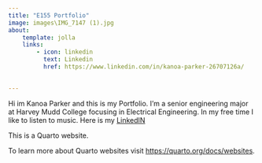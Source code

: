 ```yaml
---
title: "E155 Portfolio"
image: images\IMG_7147 (1).jpg
about:
    template: jolla
    links:
        - icon: linkedin
          text: Linkedin
          href: https://www.linkedin.com/in/kanoa-parker-26707126a/

        
---
```




Hi im Kanoa Parker and this is my Portfolio. I'm a senior engineering major at Harvey Mudd College focusing in Electrical Engineering. In my free time I like to listen to music. Here is my [LinkedIN](https://www.linkedin.com/in/kanoa-parker-26707126a/)



This is a Quarto website.

To learn more about Quarto websites visit <https://quarto.org/docs/websites>.
